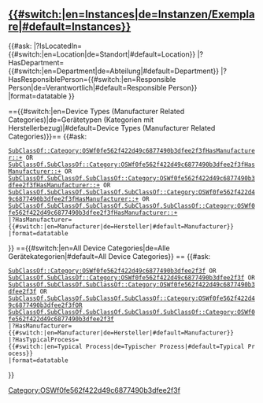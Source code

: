 <!--
==[[:Category:OSW20691106529a419d829f3d057b99f3e1|Categories]] (Process / Idea Level)==
<div class="pagebot-button" data-config='{  "params": {"categories": ["Category:OSW20691106529a419d829f3d057b99f3e1"]},    "label": "➕ Create Device Category" }'></div>
<br>
{{#ask: [[Category:OSW20691106529a419d829f3d057b99f3e1]]
|?HasTypicalProcess = Typical Process
|format=datatable
}}
==[[:Category:OSWbeec89bdcbc64d8f90a459ba19c46dcc|Types]] (Manufacturer Level) ==
<div class="pagebot-button" data-config='{    "params": {"categories": ["Category:OSWbeec89bdcbc64d8f90a459ba19c46dcc"]},    "label": "➕ Create Device Type" }'></div>
<br>
{{#ask: [[Category:OSWbeec89bdcbc64d8f90a459ba19c46dcc]]
|?HasDeviceCategory=Device Category
|format=datatable
}}

-->

==[[:Category:OSWf0fe562f422d49c6877490b3dfee2f3f|{{#switch:{{USERLANGUAGECODE}}|en=Instances|de=Instanzen/Exemplare|#default=Instances}}]]==  

{{#ask: [[Category:OSWf0fe562f422d49c6877490b3dfee2f3f]]
|?IsLocatedIn={{#switch:{{USERLANGUAGECODE}}|en=Location|de=Standort|#default=Location}}
|?HasDepartment={{#switch:{{USERLANGUAGECODE}}|en=Department|de=Abteilung|#default=Department}}
|?HasResponsiblePerson={{#switch:{{USERLANGUAGECODE}}|en=Responsible Person|de=Verantwortlich|#default=Responsible Person}}
|format=datatable
}}

=={{#switch:{{USERLANGUAGECODE}}|en=Device Types (Manufacturer Related Categories)|de=Gerätetypen (Kategorien mit Herstellerbezug)|#default=Device Types (Manufacturer Related Categories)}}==
{{#ask:
 [[SubClassOf::Category:OSWf0fe562f422d49c6877490b3dfee2f3f]][[HasManufacturer::+]] OR
 [[SubClassOf.SubClassOf::Category:OSWf0fe562f422d49c6877490b3dfee2f3f]][[HasManufacturer::+]] OR
 [[SubClassOf.SubClassOf.SubClassOf::Category:OSWf0fe562f422d49c6877490b3dfee2f3f]][[HasManufacturer::+]] OR
 [[SubClassOf.SubClassOf.SubClassOf.SubClassOf::Category:OSWf0fe562f422d49c6877490b3dfee2f3f]][[HasManufacturer::+]] OR
 [[SubClassOf.SubClassOf.SubClassOf.SubClassOf.SubClassOf::Category:OSWf0fe562f422d49c6877490b3dfee2f3f]][[HasManufacturer::+]] 
 |?HasManufacturer={{#switch:{{USERLANGUAGECODE}}|en=Manufacturer|de=Hersteller|#default=Manufacturer}}
 |format=datatable
}}
=={{#switch:{{USERLANGUAGECODE}}|en=All Device Categories|de=Alle Gerätekategorien|#default=All Device Categories}} ==
{{#ask:
 [[SubClassOf::Category:OSWf0fe562f422d49c6877490b3dfee2f3f]] OR
 [[SubClassOf.SubClassOf::Category:OSWf0fe562f422d49c6877490b3dfee2f3f]] OR
 [[SubClassOf.SubClassOf.SubClassOf::Category:OSWf0fe562f422d49c6877490b3dfee2f3f]] OR
 [[SubClassOf.SubClassOf.SubClassOf.SubClassOf::Category:OSWf0fe562f422d49c6877490b3dfee2f3f]]OR
 [[SubClassOf.SubClassOf.SubClassOf.SubClassOf.SubClassOf::Category:OSWf0fe562f422d49c6877490b3dfee2f3f]]
 |?HasManufacturer={{#switch:{{USERLANGUAGECODE}}|en=Manufacturer|de=Hersteller|#default=Manufacturer}}
 |?HasTypicalProcess={{#switch:{{USERLANGUAGECODE}}|en=Typical Process|de=Typischer Prozess|#default=Typical Process}}
 |format=datatable
}}

{{Template:Editor/DrawIO
| file_name = On device instances, types, classes and metaclasses
| page_name = Category:OSWf0fe562f422d49c6877490b3dfee2f3f
| uuid = d33c9f1b-89bf-4b51-b6fd-9c3bcae0bc6b
| full_width = 0
}}